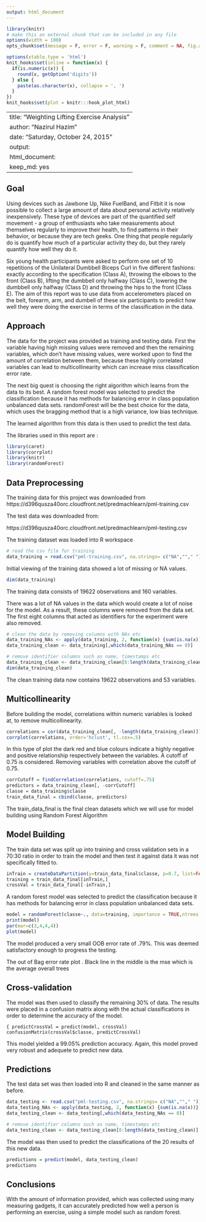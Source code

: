 ```yaml
---
output: html_document
---
```

```r
library(knitr)
# make this an external chunk that can be included in any file
options(width = 100)
opts_chunk$set(message = F, error = F, warning = F, comment = NA, fig.align = 'center', dpi = 100, tidy = F, cache.path = '.cache/', fig.path = 'fig/')

options(xtable.type = 'html')
knit_hooks$set(inline = function(x) {
  if(is.numeric(x)) {
    round(x, getOption('digits'))
  } else {
    paste(as.character(x), collapse = ', ')
  }
})
knit_hooks$set(plot = knitr:::hook_plot_html)
```


---
title: "Weighting Lifting Exercise Analysis"
author: "Nazirul Hazim"
date: "Saturday, October 24, 2015"
output:
  html_document:
    keep_md: yes
---

## Goal
Using devices such as Jawbone Up, Nike FuelBand, and Fitbit it is now possible to collect a large amount of data about personal activity relatively inexpensively. These type of devices are part of the quantified self movement - a group of enthusiasts who take measurements about themselves regularly to improve their health, to find patterns in their behavior, or because they are tech geeks. One thing that people regularly do is quantify how much of a particular activity they do, but they rarely quantify how well they do it. 

Six young health participants were asked to perform one set of 10 repetitions of the Unilateral Dumbbell Biceps Curl in five different fashions: exactly according to the specification (Class A), throwing the elbows to the front (Class B), lifting the dumbbell only halfway (Class C), lowering the dumbbell only halfway (Class D) and throwing the hips to the front (Class E). The aim of this report was to use data from accelerometers placed on the belt, forearm, arm, and dumbell of these six participants to predict how well they were doing the exercise in terms of the classification in the data. 

## Approach

The data for the project was provided as training and testing data. First the variable having high missing values were removed and then the remaining variables, which don't have missing values, were worked upon to find the amount of correlation between them, because these highly correlated variables can lead to multicollinearity which can increase miss classification error rate. 

The next big quest is choosing the right algorithm which learns from the data to its best. A random forest model was selected to predict the classification because it has methods for balancing error in class population unbalanced data sets. randomForest will be the best choice for the data, which uses the bragging method that is a high variance, low bias technique. 

The learned algorithm from this data is then used to predict the test data.

The libraries used in this report are :

```r
library(caret)
library(corrplot)
library(knitr)
library(randomForest)
```

## Data Preprocessing

The training data for this project was downloaded from
https://d396qusza40orc.cloudfront.net/predmachlearn/pml-training.csv

The test data was downloaded from: 

https://d396qusza40orc.cloudfront.net/predmachlearn/pml-testing.csv
 

The training dataset was loaded into R workspace
```r
# read the csv file for training 
data_training = read.csv("pml-training.csv", na.strings= c("NA",""," "))
```
Initial viewing of the training data showed a lot of missing or NA values.
```r
dim(data_training)
```
The training data consists of 19622 observations and 160 variables.

There was a lot of NA values in the data which would create a lot of noise for the model. As a result, these columns were removed from the data set. The first eight columns that acted as identifiers for the experiment were also removed.

```r
# clean the data by removing columns with NAs etc
data_training_NAs <- apply(data_training, 2, function(x) {sum(is.na(x))})
data_training_clean <- data_training[,which(data_training_NAs == 0)]

# remove identifier columns such as name, timestamps etc
data_training_clean <- data_training_clean[8:length(data_training_clean)]
dim(data_training_clean)
```
The clean training data now contains 19622 observations and 53 variables.

## Multicollinearity

Before building the model, correlations within numeric variables is looked at, to remove multicollinearity.

```r
correlations = cor(data_training_clean[, -length(data_training_clean)])
corrplot(correlations, order='hclust', tl.cex=.5)
```
In this type of plot the dark red and blue colours indicate a highly negative and positive relationship respectively between the variables. A cutoff of 0.75 is considered.
Removing variables with correlation above the cutoff of 0.75.
```r
corrCutoff = findCorrelation(correlations, cutoff=.75)
predictors = data_training_clean[, -corrCutoff]
classe = data_training$classe
train_data_final = cbind(classe, predictors)
```
The train_data_final is the final clean datasets which we will use for model building using Random Forest Algorithm

## Model Building

The train data set was split up into training and cross validation sets in a 70:30 ratio in order to train the model and then test it against data it was not specifically fitted to.

```r
inTrain = createDataPartition(y=train_data_final$classe, p=0.7, list=FALSE)
training = train_data_final[inTrain,]
crossVal = train_data_final[-inTrain,]
```

A random forest model was selected to predict the classification because it has methods for balancing error in class population unbalanced data sets.

```r
model = randomForest(classe~., data=training, importance = TRUE,ntrees = 10)
print(model)
par(mar=c(3,4,4,4))                               
plot(model)  
```
The model produced a very small OOB error rate of .79%. This was deemed satisfactory enough to progress the testing.

The out of Bag error rate plot . Black line in the middle is the mse which is the average overall trees

## Cross-validation

The model was then used to classify the remaining 30% of data. The results were placed in a confusion matrix along with the actual classifications in order to determine the accuracy of the model.

```{
predictCrossVal = predict(model, crossVal)
confusionMatrix(crossVal$classe, predictCrossVal)
```

This model yielded a 99.05% prediction accuracy. Again, this model proved very robust and adequete to predict new data.

## Predictions

The test data set was then loaded into R and cleaned in the same manner as before. 

```r
data_testing <- read.csv("pml-testing.csv", na.strings= c("NA",""," "))
data_testing_NAs <- apply(data_testing, 2, function(x) {sum(is.na(x))})
data_testing_clean <- data_testing[,which(data_testing_NAs == 0)]

# remove identifier columns such as name, timestamps etc
data_testing_clean <- data_testing_clean[8:length(data_testing_clean)]
```
The model was then used to predict the classifications of the 20 results of this new data.

```r
predictions = predict(model, data_testing_clean)
predictions
```
## Conclusions

With the amount of information provided, which was collected using many measuring gadgets, it can accurately predicted how well a person is performing an exercise, using a simple model such as random forest.





